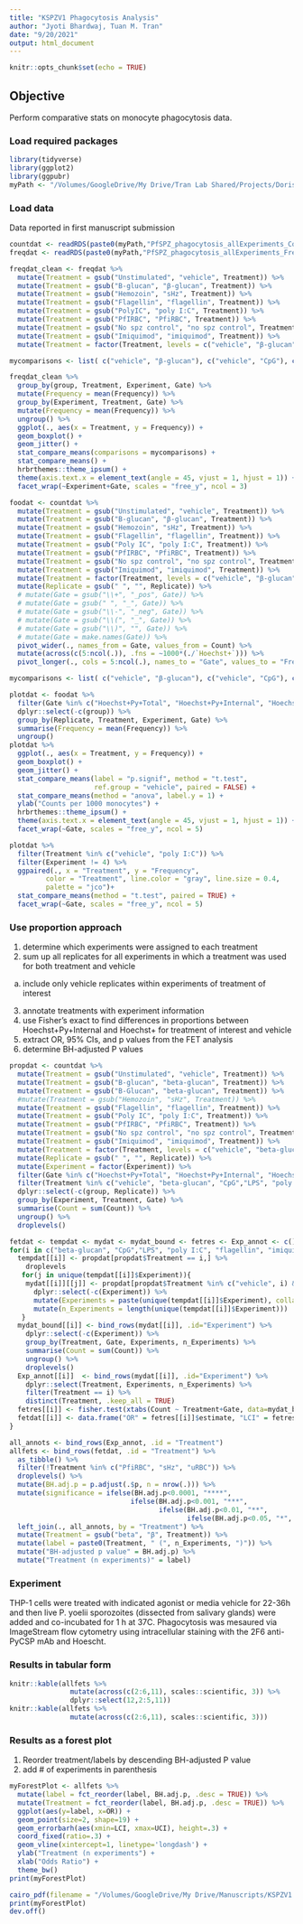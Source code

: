 ```yaml
---
title: "KSPZV1 Phagocytosis Analysis"
author: "Jyoti Bhardwaj, Tuan M. Tran"
date: "9/20/2021"
output: html_document
---
```


```r
knitr::opts_chunk$set(echo = TRUE)
```

## Objective

Perform comparative stats on monocyte phagocytosis data.

### Load required packages

```r
library(tidyverse)
library(ggplot2)
library(ggpubr)
myPath <- "/Volumes/GoogleDrive/My Drive/Tran Lab Shared/Projects/Doris Duke PfSPZ Kenya/Tuan PfSPZ/KenyaPfSPZ/Phagocytosis Experiments/"
```

### Load data

Data reported in first manuscript submission

```r
countdat <- readRDS(paste0(myPath,"PfSPZ_phagocytosis_allExperiments_Countdata_10062021.rds"))
freqdat <- readRDS(paste0(myPath,"PfSPZ_phagocytosis_allExperiments_Freqdata_10062021.rds"))
```

```r
freqdat_clean <- freqdat %>%
  mutate(Treatment = gsub("Unstimulated", "vehicle", Treatment)) %>%
  mutate(Treatment = gsub("B-glucan", "β-glucan", Treatment)) %>%
  mutate(Treatment = gsub("Hemozoin", "sHz", Treatment)) %>%
  mutate(Treatment = gsub("Flagellin", "flagellin", Treatment)) %>%
  mutate(Treatment = gsub("PolyIC", "poly I:C", Treatment)) %>%
  mutate(Treatment = gsub("PfIRBC", "PfiRBC", Treatment)) %>%
  mutate(Treatment = gsub("No spz control", "no spz control", Treatment)) %>%
  mutate(Treatment = gsub("Imiquimod", "imiquimod", Treatment)) %>%
  mutate(Treatment = factor(Treatment, levels = c("vehicle", "β-glucan", "CpG","LPS", "poly I:C", "flagellin", "imiquimod")))
```

```r
mycomparisons <- list( c("vehicle", "β-glucan"), c("vehicle", "CpG"), c("vehicle", "LPS"), c("vehicle", "poly I:C"), c("vehicle", "flagellin"), c("vehicle", "imiquimod"))

freqdat_clean %>%
  group_by(group, Treatment, Experiment, Gate) %>%
  mutate(Frequency = mean(Frequency)) %>%
  group_by(Experiment, Treatment, Gate) %>%
  mutate(Frequency = mean(Frequency)) %>%
  ungroup() %>%
  ggplot(., aes(x = Treatment, y = Frequency)) +
  geom_boxplot() +
  geom_jitter() +
  stat_compare_means(comparisons = mycomparisons) + 
  stat_compare_means() +
  hrbrthemes::theme_ipsum() +
  theme(axis.text.x = element_text(angle = 45, vjust = 1, hjust = 1)) +
  facet_wrap(~Experiment+Gate, scales = "free_y", ncol = 3) 
```

```r
foodat <- countdat %>%
  mutate(Treatment = gsub("Unstimulated", "vehicle", Treatment)) %>%
  mutate(Treatment = gsub("B-glucan", "β-glucan", Treatment)) %>%
  mutate(Treatment = gsub("Hemozoin", "sHz", Treatment)) %>%
  mutate(Treatment = gsub("Flagellin", "flagellin", Treatment)) %>%
  mutate(Treatment = gsub("Poly IC", "poly I:C", Treatment)) %>%
  mutate(Treatment = gsub("PfIRBC", "PfiRBC", Treatment)) %>%
  mutate(Treatment = gsub("No spz control", "no spz control", Treatment)) %>%
  mutate(Treatment = gsub("Imiquimod", "imiquimod", Treatment)) %>%
  mutate(Treatment = factor(Treatment, levels = c("vehicle", "β-glucan", "CpG","LPS", "poly I:C", "flagellin", "imiquimod"))) %>%
  mutate(Replicate = gsub(" ", "", Replicate)) %>%
  # mutate(Gate = gsub("\\+", "_pos", Gate)) %>%
  # mutate(Gate = gsub(" ", "_", Gate)) %>%
  # mutate(Gate = gsub("\\-", "_neg", Gate)) %>%
  # mutate(Gate = gsub("\\(", "_", Gate)) %>%
  # mutate(Gate = gsub("\\)", "", Gate)) %>%
  # mutate(Gate = make.names(Gate)) %>%
  pivot_wider(., names_from = Gate, values_from = Count) %>%
  mutate(across(c(5:ncol(.)), .fns = ~1000*(./`Hoechst+`))) %>%
  pivot_longer(., cols = 5:ncol(.), names_to = "Gate", values_to = "Frequency")
```

```r
mycomparisons <- list( c("vehicle", "β-glucan"), c("vehicle", "CpG"), c("vehicle", "LPS"), c("vehicle", "poly I:C"), c("vehicle", "flagellin"), c("vehicle", "imiquimod"))

plotdat <- foodat %>%
  filter(Gate %in% c("Hoechst+Py+Total", "Hoechst+Py+Internal", "Hoechst+Py+External")) %>%
  dplyr::select(-c(group)) %>%
  group_by(Replicate, Treatment, Experiment, Gate) %>%
  summarise(Frequency = mean(Frequency)) %>%
  ungroup()
plotdat %>%
  ggplot(., aes(x = Treatment, y = Frequency)) +
  geom_boxplot() +
  geom_jitter() +
  stat_compare_means(label = "p.signif", method = "t.test",
                     ref.group = "vehicle", paired = FALSE) + 
  stat_compare_means(method = "anova", label.y = 1) +
  ylab("Counts per 1000 monocytes") +
  hrbrthemes::theme_ipsum() +
  theme(axis.text.x = element_text(angle = 45, vjust = 1, hjust = 1)) +
  facet_wrap(~Gate, scales = "free_y", ncol = 5) 

plotdat %>%
  filter(Treatment %in% c("vehicle", "poly I:C")) %>%
  filter(Experiment != 4) %>%
  ggpaired(., x = "Treatment", y = "Frequency",
         color = "Treatment", line.color = "gray", line.size = 0.4,
         palette = "jco")+
  stat_compare_means(method = "t.test", paired = TRUE) +
  facet_wrap(~Gate, scales = "free_y", ncol = 5) 
```

### Use proportion approach

1. determine which experiments were assigned to each treatment
2. sum up all replicates for all experiments in which a treatment was used for both treatment and vehicle
  a. include only vehicle replicates within experiments of treatment of interest
3. annotate treatments with experiment information
4. use Fisher's exact to find differences in proportions between Hoechst+Py+Internal and Hoechst+ for treatment of interest and vehicle
5. extract OR, 95% CIs, and p values from the FET analysis
6. determine BH-adjusted P values

```r
propdat <- countdat %>%
  mutate(Treatment = gsub("Unstimulated", "vehicle", Treatment)) %>%
  mutate(Treatment = gsub("B-glucan", "beta-glucan", Treatment)) %>%
  mutate(Treatment = gsub("B-Glucan", "beta-glucan", Treatment)) %>%
  #mutate(Treatment = gsub("Hemozoin", "sHz", Treatment)) %>%
  mutate(Treatment = gsub("Flagellin", "flagellin", Treatment)) %>%
  mutate(Treatment = gsub("Poly IC", "poly I:C", Treatment)) %>%
  mutate(Treatment = gsub("PfIRBC", "PfiRBC", Treatment)) %>%
  mutate(Treatment = gsub("No spz control", "no spz control", Treatment)) %>%
  mutate(Treatment = gsub("Imiquimod", "imiquimod", Treatment)) %>%
  mutate(Treatment = factor(Treatment, levels = c("vehicle", "beta-glucan", "CpG","LPS", "poly I:C", "flagellin", "imiquimod"))) %>%
  mutate(Replicate = gsub(" ", "", Replicate)) %>%
  mutate(Experiment = factor(Experiment)) %>%
  filter(Gate %in% c("Hoechst+Py+Total", "Hoechst+Py+Internal", "Hoechst+Py+External", "Hoechst+"))  %>%
  filter(Treatment %in% c("vehicle", "beta-glucan", "CpG","LPS", "poly I:C", "flagellin", "imiquimod"))  %>%
  dplyr::select(-c(group, Replicate)) %>%
  group_by(Experiment, Treatment, Gate) %>%
  summarise(Count = sum(Count)) %>%
  ungroup() %>%
  droplevels()

fetdat <- tempdat <- mydat <- mydat_bound <- fetres <- Exp_annot <- c()
for(i in c("beta-glucan", "CpG","LPS", "poly I:C", "flagellin", "imiquimod")){
  tempdat[[i]] <- propdat[propdat$Treatment == i,] %>%
    droplevels
   for(j in unique(tempdat[[i]]$Experiment)){
    mydat[[i]][[j]] <- propdat[propdat$Treatment %in% c("vehicle", i) & propdat$Experiment==j,] %>%
      dplyr::select(-c(Experiment)) %>%
      mutate(Experiments = paste(unique(tempdat[[i]]$Experiment), collapse=",")) %>%
      mutate(n_Experiments = length(unique(tempdat[[i]]$Experiment)))
   }
  mydat_bound[[i]] <- bind_rows(mydat[[i]], .id="Experiment") %>%
    dplyr::select(-c(Experiment)) %>%
    group_by(Treatment, Gate, Experiments, n_Experiments) %>%
    summarise(Count = sum(Count)) %>%
    ungroup() %>%
    droplevels()
  Exp_annot[[i]]  <- bind_rows(mydat[[i]], .id="Experiment") %>%
    dplyr::select(Treatment, Experiments, n_Experiments) %>%
    filter(Treatment == i) %>%
    distinct(Treatment, .keep_all = TRUE)
  fetres[[i]] <- fisher.test(xtabs(Count ~ Treatment+Gate, data=mydat_bound[[i]])[,c("Hoechst+","Hoechst+Py+Internal")])
  fetdat[[i]] <- data.frame("OR" = fetres[[i]]$estimate, "LCI" = fetres[[i]]$conf.int[1], "UCI" = fetres[[i]]$conf.int[2], "p" = fetres[[i]]$p.value)
}

all_annots <- bind_rows(Exp_annot, .id = "Treatment")
allfets <- bind_rows(fetdat, .id = "Treatment") %>%  
  as_tibble() %>%
  filter(!Treatment %in% c("PfiRBC", "sHz", "uRBC")) %>%
  droplevels() %>%
  mutate(BH.adj.p = p.adjust(.$p, n = nrow(.))) %>%
  mutate(significance = ifelse(BH.adj.p<0.0001, "****",
                              ifelse(BH.adj.p<0.001, "***",
                                     ifelse(BH.adj.p<0.01, "**",
                                            ifelse(BH.adj.p<0.05, "*", "ns"))))) %>%
  left_join(., all_annots, by = "Treatment") %>%
  mutate(Treatment = gsub("beta", "β", Treatment)) %>%
  mutate(label = paste0(Treatment, " (", n_Experiments, ")")) %>%
  mutate("BH-adjusted p value" = BH.adj.p) %>%
  mutate("Treatment (n experiments)" = label)
```

### Experiment

THP-1 cells were treated with indicated agonist or media vehicle for 22-36h and then live P. yoelii sporozoites (dissected from salivary glands) were added and co-incubated for 1 h at 37C. Phagocytosis was mesaured via ImageStream flow cytometry using intracellular staining with the 2F6 anti-PyCSP mAb and Hoescht.

### Results in tabular form

```r
knitr::kable(allfets %>%
               mutate(across(c(2:6,11), scales::scientific, 3)) %>%
               dplyr::select(12,2:5,11))
knitr::kable(allfets %>%
               mutate(across(c(2:6,11), scales::scientific, 3)))

```

### Results as a forest plot

1. Reorder treatment/labels by descending BH-adjusted P value
2. add # of experiments in parenthesis

```r
myForestPlot <- allfets %>%
  mutate(label = fct_reorder(label, BH.adj.p, .desc = TRUE)) %>%
  mutate(Treatment = fct_reorder(label, BH.adj.p, .desc = TRUE)) %>%
  ggplot(aes(y=label, x=OR)) +
  geom_point(size=2, shape=19) +
  geom_errorbarh(aes(xmin=LCI, xmax=UCI), height=.3) +
  coord_fixed(ratio=.3) +
  geom_vline(xintercept=1, linetype='longdash') +
  ylab("Treatment (n experiments") +
  xlab("Odds Ratio") +
  theme_bw()
print(myForestPlot)
```


```r
cairo_pdf(filename = "/Volumes/GoogleDrive/My Drive/Manuscripts/KSPZV1 Manuscript/Figures/Working Figures for Submission/Fig 6D THP1 Phagocytosis Forest Plot.pdf", height = 3.5, width = 2.5)
print(myForestPlot)
dev.off()
```






